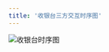 ```yaml
---
title: '收银台三方交互时序图'
---
```


<div style={{ textAlign: "center" }}>
  <img
    src="/logo/收银台_cn.png"
    alt="收银台时序图"
    style={{ width: "100%", maxWidth: "600px", height: "600px" }}
  />
</div>